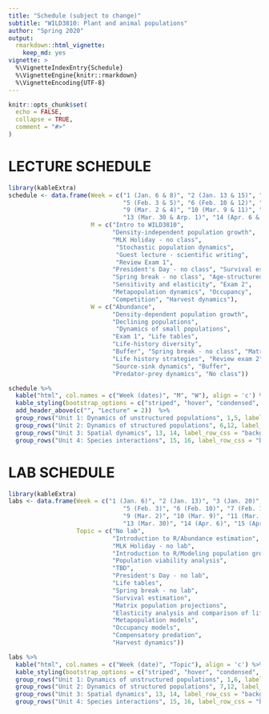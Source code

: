 ```yaml
---
title: "Schedule (subject to change)"
subtitle: "WILD3810: Plant and animal populations"
author: "Spring 2020"
output: 
  rmarkdown::html_vignette:
    keep_md: yes
vignette: >
  %\VignetteIndexEntry{Schedule}
  %\VignetteEngine{knitr::rmarkdown}
  %\VignetteEncoding{UTF-8}
---
```


```r
knitr::opts_chunk$set(
  echo = FALSE,
  collapse = TRUE,
  comment = "#>"
)
```

# LECTURE SCHEDULE 

```r
library(kableExtra)
schedule <- data.frame(Week = c("1 (Jan. 6 & 8)", "2 (Jan. 13 & 15)", "3 (Jan. 20 & 22)", "4 (Jan. 27 & 29)",
                                "5 (Feb. 3 & 5)", "6 (Feb. 10 & 12)", "7 (Feb. 17 & 19)", "8 (Feb. 24 & 26)",
                                "9 (Mar. 2 & 4)", "10 (Mar. 9 & 11)", "11 (Mar. 16 & 18)", "12 (Mar. 23 & 25)",
                                "13 (Mar. 30 & Arp. 1)", "14 (Apr. 6 & 8)", "15 (Apr. 13 & 15)", "16 (Apr. 20 & 22)"),
                       M = c("Intro to WILD3810", 
                             "Density-independent population growth", 
                             "MLK Holiday - no class", 
                              "Stochastic population dynamics",
                              "Guest lecture - scientific writing", 
                              "Review Exam 1", 
                             "President's Day - no class", "Survival estimation",
                             "Spring break - no class", "Age-structured dynamics", 
                             "Sensitivity and elasticity", "Exam 2",
                             "Metapopulation dynamics", "Occupancy", 
                             "Competition", "Harvest dynamics"),
                       W = c("Abundance", 
                             "Density-dependent population growth", 
                             "Declining populations",
                              "Dynamics of small populations",
                             "Exam 1", "Life tables", 
                             "Life-history diversity", 
                             "Buffer", "Spring break - no class", "Matrix models",
                             "Life history strategies", "Review exam 2",
                             "Source-sink dynamics", "Buffer", 
                             "Predator-prey dynamics", "No class"))

schedule %>%
  kable("html", col.names = c("Week (dates)", "M", "W"), align = 'c') %>%
  kable_styling(bootstrap_options = c("striped", "hover", "condensed", "responsive"), full_width = TRUE) %>%
  add_header_above(c("", "Lecture" = 2))  %>%
  group_rows("Unit 1: Dynamics of unstructured populations", 1,5, label_row_css = "background-color: #333333; color: #eeeeee;") %>%
  group_rows("Unit 2: Dynamics of structured populations", 6,12, label_row_css = "background-color: #333333; color: #eeeeee;") %>%
  group_rows("Unit 3: Spatial dynamics", 13, 14, label_row_css = "background-color: #333333; color: #eeeeee;") %>%
  group_rows("Unit 4: Species interactions", 15, 16, label_row_css = "background-color: #333333; color: #eeeeee;")

```

# LAB SCHEDULE
```r
library(kableExtra)
labs <- data.frame(Week = c("1 (Jan. 6)", "2 (Jan. 13)", "3 (Jan. 20)", "4 (Jan. 27)",
                                "5 (Feb. 3)", "6 (Feb. 10)", "7 (Feb. 17)", "8 (Feb. 24)",
                                "9 (Mar. 2)", "10 (Mar. 9)", "11 (Mar. 16)", "12 (Mar. 23)",
                                "13 (Mar. 30)", "14 (Apr. 6)", "15 (Apr. 13)", "16 (Apr. 20)"),
                   Topic = c("No lab", 
                             "Introduction to R/Abundance estimation", 
                             "MLK Holiday - no lab",  
                             "Introduction to R/Modeling population growth",
                             "Population viability analysis", 
                             "TBD", 
                             "President's Day - no lab", 
                             "Life tables",
                             "Spring break - no lab", 
                             "Survival estimation", 
                             "Matrix population projections", 
                             "Elasticity analysis and comparison of life history strategies",
                             "Metapopulation models", 
                             "Occupancy models", 
                             "Compensatory predation", 
                             "Harvest dynamics"))

labs %>%
  kable("html", col.names = c("Week (date)", "Topic"), align = 'c') %>%
  kable_styling(bootstrap_options = c("striped", "hover", "condensed", "responsive"), full_width = TRUE) %>%
  group_rows("Unit 1: Dynamics of unstructured populations", 1,6, label_row_css = "background-color: #333333; color: #eeeeee;") %>%
  group_rows("Unit 2: Dynamics of structured populations", 7,12, label_row_css = "background-color: #333333; color: #eeeeee;") %>%
  group_rows("Unit 3: Spatial dynamics", 13, 14, label_row_css = "background-color: #333333; color: #eeeeee;") %>%
  group_rows("Unit 4: Species interactions", 15, 16, label_row_css = "background-color: #333333; color: #eeeeee;")

```
